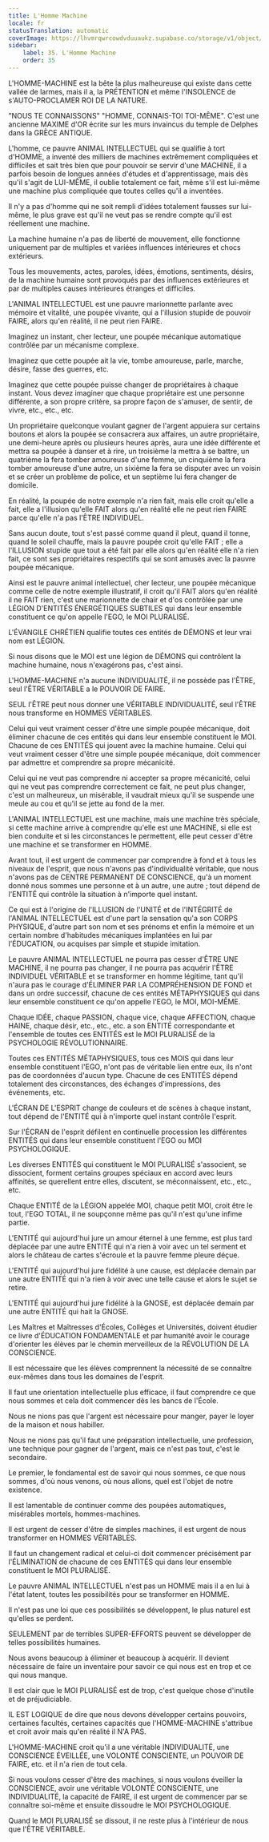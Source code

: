 ```yaml
---
title: L'Homme Machine
locale: fr
statusTranslation: automatic
coverImage: https://lhvmrqwrcowdvduuaukz.supabase.co/storage/v1/object/public/strapi-uploads/small_cover-educacion-fundamental.webp-2d51a7828a2b1309555be27f7e2a61a0.webp
sidebar:
    label: 35. L'Homme Machine
    order: 35
---
```

L'HOMME-MACHINE est la bête la plus malheureuse qui existe dans cette vallée de larmes, mais il a, la PRÉTENTION et même l'INSOLENCE de s'AUTO-PROCLAMER ROI DE LA NATURE.

"NOUS TE CONNAISSONS" "HOMME, CONNAIS-TOI TOI-MÊME". C'est une ancienne MAXIME d'OR écrite sur les murs invaincus du temple de Delphes dans la GRÈCE ANTIQUE.

L'homme, ce pauvre ANIMAL INTELLECTUEL qui se qualifie à tort d'HOMME, a inventé des milliers de machines extrêmement compliquées et difficiles et sait très bien que pour pouvoir se servir d'une MACHINE, il a parfois besoin de longues années d'études et d'apprentissage, mais dès qu'il s'agit de LUI-MÊME, il oublie totalement ce fait, même s'il est lui-même une machine plus compliquée que toutes celles qu'il a inventées.

Il n'y a pas d'homme qui ne soit rempli d'idées totalement fausses sur lui-même, le plus grave est qu'il ne veut pas se rendre compte qu'il est réellement une machine.

La machine humaine n'a pas de liberté de mouvement, elle fonctionne uniquement par de multiples et variées influences intérieures et chocs extérieurs.

Tous les mouvements, actes, paroles, idées, émotions, sentiments, désirs, de la machine humaine sont provoqués par des influences extérieures et par de multiples causes intérieures étranges et difficiles.

L'ANIMAL INTELLECTUEL est une pauvre marionnette parlante avec mémoire et vitalité, une poupée vivante, qui a l'illusion stupide de pouvoir FAIRE, alors qu'en réalité, il ne peut rien FAIRE.

Imaginez un instant, cher lecteur, une poupée mécanique automatique contrôlée par un mécanisme complexe.

Imaginez que cette poupée ait la vie, tombe amoureuse, parle, marche, désire, fasse des guerres, etc.

Imaginez que cette poupée puisse changer de propriétaires à chaque instant. Vous devez imaginer que chaque propriétaire est une personne différente, a son propre critère, sa propre façon de s'amuser, de sentir, de vivre, etc., etc., etc.

Un propriétaire quelconque voulant gagner de l'argent appuiera sur certains boutons et alors la poupée se consacrera aux affaires, un autre propriétaire, une demi-heure après ou plusieurs heures après, aura une idée différente et mettra sa poupée à danser et à rire, un troisième la mettra à se battre, un quatrième la fera tomber amoureuse d'une femme, un cinquième la fera tomber amoureuse d'une autre, un sixième la fera se disputer avec un voisin et se créer un problème de police, et un septième lui fera changer de domicile.

En réalité, la poupée de notre exemple n'a rien fait, mais elle croit qu'elle a fait, elle a l'illusion qu'elle FAIT alors qu'en réalité elle ne peut rien FAIRE parce qu'elle n'a pas l'ÊTRE INDIVIDUEL.

Sans aucun doute, tout s'est passé comme quand il pleut, quand il tonne, quand le soleil chauffe, mais la pauvre poupée croit qu'elle FAIT ; elle a l'ILLUSION stupide que tout a été fait par elle alors qu'en réalité elle n'a rien fait, ce sont ses propriétaires respectifs qui se sont amusés avec la pauvre poupée mécanique.

Ainsi est le pauvre animal intellectuel, cher lecteur, une poupée mécanique comme celle de notre exemple illustratif, il croit qu'il FAIT alors qu'en réalité il ne FAIT rien, c'est une marionnette de chair et d'os contrôlée par une LÉGION D'ENTITÉS ÉNERGÉTIQUES SUBTILES qui dans leur ensemble constituent ce qu'on appelle l'EGO, le MOI PLURALISÉ.

L'ÉVANGILE CHRÉTIEN qualifie toutes ces entités de DÉMONS et leur vrai nom est LÉGION.

Si nous disons que le MOI est une légion de DÉMONS qui contrôlent la machine humaine, nous n'exagérons pas, c'est ainsi.

L'HOMME-MACHINE n'a aucune INDIVIDUALITÉ, il ne possède pas l'ÊTRE, seul l'ÊTRE VÉRITABLE a le POUVOIR DE FAIRE.

SEUL l'ÊTRE peut nous donner une VÉRITABLE INDIVIDUALITÉ, seul l'ÊTRE nous transforme en HOMMES VÉRITABLES.

Celui qui veut vraiment cesser d'être une simple poupée mécanique, doit éliminer chacune de ces entités qui dans leur ensemble constituent le MOI. Chacune de ces ENTITÉS qui jouent avec la machine humaine. Celui qui veut vraiment cesser d'être une simple poupée mécanique, doit commencer par admettre et comprendre sa propre mécanicité.

Celui qui ne veut pas comprendre ni accepter sa propre mécanicité, celui qui ne veut pas comprendre correctement ce fait, ne peut plus changer, c'est un malheureux, un misérable, il vaudrait mieux qu'il se suspende une meule au cou et qu'il se jette au fond de la mer.

L'ANIMAL INTELLECTUEL est une machine, mais une machine très spéciale, si cette machine arrive à comprendre qu'elle est une MACHINE, si elle est bien conduite et si les circonstances le permettent, elle peut cesser d'être une machine et se transformer en HOMME.

Avant tout, il est urgent de commencer par comprendre à fond et à tous les niveaux de l'esprit, que nous n'avons pas d'individualité véritable, que nous n'avons pas de CENTRE PERMANENT DE CONSCIENCE, qu'à un moment donné nous sommes une personne et à un autre, une autre ; tout dépend de l'ENTITÉ qui contrôle la situation à n'importe quel instant.

Ce qui est à l'origine de l'ILLUSION de l'UNITÉ et de l'INTÉGRITÉ de l'ANIMAL INTELLECTUEL est d'une part la sensation qu'a son CORPS PHYSIQUE, d'autre part son nom et ses prénoms et enfin la mémoire et un certain nombre d'habitudes mécaniques implantées en lui par l'ÉDUCATION, ou acquises par simple et stupide imitation.

Le pauvre ANIMAL INTELLECTUEL ne pourra pas cesser d'ÊTRE UNE MACHINE, il ne pourra pas changer, il ne pourra pas acquérir l'ÊTRE INDIVIDUEL VÉRITABLE et se transformer en homme légitime, tant qu'il n'aura pas le courage d'ÉLIMINER PAR LA COMPRÉHENSION DE FOND et dans un ordre successif, chacune de ces entités MÉTAPHYSIQUES qui dans leur ensemble constituent ce qu'on appelle l'EGO, le MOI, MOI-MÊME.

Chaque IDÉE, chaque PASSION, chaque vice, chaque AFFECTION, chaque HAINE, chaque désir, etc., etc., etc. a son ENTITÉ correspondante et l'ensemble de toutes ces ENTITÉS est le MOI PLURALISÉ de la PSYCHOLOGIE RÉVOLUTIONNAIRE.

Toutes ces ENTITÉS MÉTAPHYSIQUES, tous ces MOIS qui dans leur ensemble constituent l'EGO, n'ont pas de véritable lien entre eux, ils n'ont pas de coordonnées d'aucun type. Chacune de ces ENTITÉS dépend totalement des circonstances, des échanges d'impressions, des événements, etc.

L'ÉCRAN DE L'ESPRIT change de couleurs et de scènes à chaque instant, tout dépend de l'ENTITÉ qui à n'importe quel instant contrôle l'esprit.

Sur l'ÉCRAN de l'esprit défilent en continuelle procession les différentes ENTITÉS qui dans leur ensemble constituent l'EGO ou MOI PSYCHOLOGIQUE.

Les diverses ENTITÉS qui constituent le MOI PLURALISÉ s'associent, se dissocient, forment certains groupes spéciaux en accord avec leurs affinités, se querellent entre elles, discutent, se méconnaissent, etc., etc., etc.

Chaque ENTITÉ de la LÉGION appelée MOI, chaque petit MOI, croit être le tout, l'EGO TOTAL, il ne soupçonne même pas qu'il n'est qu'une infime partie.

L'ENTITÉ qui aujourd'hui jure un amour éternel à une femme, est plus tard déplacée par une autre ENTITÉ qui n'a rien à voir avec un tel serment et alors le château de cartes s'écroule et la pauvre femme pleure déçue.

L'ENTITÉ qui aujourd'hui jure fidélité à une cause, est déplacée demain par une autre ENTITÉ qui n'a rien à voir avec une telle cause et alors le sujet se retire.

L'ENTITÉ qui aujourd'hui jure fidélité à la GNOSE, est déplacée demain par une autre ENTITÉ qui hait la GNOSE.

Les Maîtres et Maîtresses d'Écoles, Collèges et Universités, doivent étudier ce livre d'ÉDUCATION FONDAMENTALE et par humanité avoir le courage d'orienter les élèves par le chemin merveilleux de la RÉVOLUTION DE LA CONSCIENCE.

Il est nécessaire que les élèves comprennent la nécessité de se connaître eux-mêmes dans tous les domaines de l'esprit.

Il faut une orientation intellectuelle plus efficace, il faut comprendre ce que nous sommes et cela doit commencer dès les bancs de l'École.

Nous ne nions pas que l'argent est nécessaire pour manger, payer le loyer de la maison et nous habiller.

Nous ne nions pas qu'il faut une préparation intellectuelle, une profession, une technique pour gagner de l'argent, mais ce n'est pas tout, c'est le secondaire.

Le premier, le fondamental est de savoir qui nous sommes, ce que nous sommes, d'où nous venons, où nous allons, quel est l'objet de notre existence.

Il est lamentable de continuer comme des poupées automatiques, misérables mortels, hommes-machines.

Il est urgent de cesser d'être de simples machines, il est urgent de nous transformer en HOMMES VÉRITABLES.

Il faut un changement radical et celui-ci doit commencer précisément par l'ÉLIMINATION de chacune de ces ENTITÉS qui dans leur ensemble constituent le MOI PLURALISÉ.

Le pauvre ANIMAL INTELLECTUEL n'est pas un HOMME mais il a en lui à l'état latent, toutes les possibilités pour se transformer en HOMME.

Il n'est pas une loi que ces possibilités se développent, le plus naturel est qu'elles se perdent.

SEULEMENT par de terribles SUPER-EFFORTS peuvent se développer de telles possibilités humaines.

Nous avons beaucoup à éliminer et beaucoup à acquérir. Il devient nécessaire de faire un inventaire pour savoir ce qui nous est en trop et ce qui nous manque.

Il est clair que le MOI PLURALISÉ est de trop, c'est quelque chose d'inutile et de préjudiciable.

IL EST LOGIQUE de dire que nous devons développer certains pouvoirs, certaines facultés, certaines capacités que l'HOMME-MACHINE s'attribue et croit avoir mais qu'en réalité il N'A PAS.

L'HOMME-MACHINE croit qu'il a une véritable INDIVIDUALITÉ, une CONSCIENCE ÉVEILLÉE, une VOLONTÉ CONSCIENTE, un POUVOIR DE FAIRE, etc. et il n'a rien de tout cela.

Si nous voulons cesser d'être des machines, si nous voulons éveiller la CONSCIENCE, avoir une véritable VOLONTÉ CONSCIENTE, une INDIVIDUALITÉ, la capacité de FAIRE, il est urgent de commencer par se connaître soi-même et ensuite dissoudre le MOI PSYCHOLOGIQUE.

Quand le MOI PLURALISÉ se dissout, il ne reste plus à l'intérieur de nous que l'ÊTRE VÉRITABLE.

